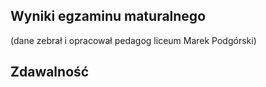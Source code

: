 ## Wyniki egzaminu maturalnego

(dane zebrał i opracował pedagog liceum Marek Podgórski)

## Zdawalność

